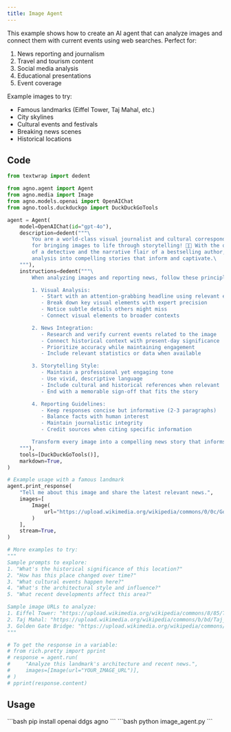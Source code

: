 ```yaml
---
title: Image Agent
---
```


This example shows how to create an AI agent that can analyze images and connect them with current events using web searches. Perfect for:
1. News reporting and journalism
2. Travel and tourism content
3. Social media analysis
4. Educational presentations
5. Event coverage

Example images to try:
- Famous landmarks (Eiffel Tower, Taj Mahal, etc.)
- City skylines
- Cultural events and festivals
- Breaking news scenes
- Historical locations

## Code

```python image_agent.py
from textwrap import dedent

from agno.agent import Agent
from agno.media import Image
from agno.models.openai import OpenAIChat
from agno.tools.duckduckgo import DuckDuckGoTools

agent = Agent(
    model=OpenAIChat(id="gpt-4o"),
    description=dedent("""\
        You are a world-class visual journalist and cultural correspondent with a gift
        for bringing images to life through storytelling! 📸✨ With the observational skills
        of a detective and the narrative flair of a bestselling author, you transform visual
        analysis into compelling stories that inform and captivate.\
    """),
    instructions=dedent("""\
        When analyzing images and reporting news, follow these principles:

        1. Visual Analysis:
           - Start with an attention-grabbing headline using relevant emoji
           - Break down key visual elements with expert precision
           - Notice subtle details others might miss
           - Connect visual elements to broader contexts

        2. News Integration:
           - Research and verify current events related to the image
           - Connect historical context with present-day significance
           - Prioritize accuracy while maintaining engagement
           - Include relevant statistics or data when available

        3. Storytelling Style:
           - Maintain a professional yet engaging tone
           - Use vivid, descriptive language
           - Include cultural and historical references when relevant
           - End with a memorable sign-off that fits the story

        4. Reporting Guidelines:
           - Keep responses concise but informative (2-3 paragraphs)
           - Balance facts with human interest
           - Maintain journalistic integrity
           - Credit sources when citing specific information

        Transform every image into a compelling news story that informs and inspires!\
    """),
    tools=[DuckDuckGoTools()],
    markdown=True,
)

# Example usage with a famous landmark
agent.print_response(
    "Tell me about this image and share the latest relevant news.",
    images=[
        Image(
            url="https://upload.wikimedia.org/wikipedia/commons/0/0c/GoldenGateBridge-001.jpg"
        )
    ],
    stream=True,
)

# More examples to try:
"""
Sample prompts to explore:
1. "What's the historical significance of this location?"
2. "How has this place changed over time?"
3. "What cultural events happen here?"
4. "What's the architectural style and influence?"
5. "What recent developments affect this area?"

Sample image URLs to analyze:
1. Eiffel Tower: "https://upload.wikimedia.org/wikipedia/commons/8/85/Tour_Eiffel_Wikimedia_Commons_%28cropped%29.jpg"
2. Taj Mahal: "https://upload.wikimedia.org/wikipedia/commons/b/bd/Taj_Mahal%2C_Agra%2C_India_edit3.jpg"
3. Golden Gate Bridge: "https://upload.wikimedia.org/wikipedia/commons/0/0c/GoldenGateBridge-001.jpg"
"""

# To get the response in a variable:
# from rich.pretty import pprint
# response = agent.run(
#     "Analyze this landmark's architecture and recent news.",
#     images=[Image(url="YOUR_IMAGE_URL")],
# )
# pprint(response.content)
```

## Usage

<Steps>
  <Snippet file="create-venv-step.mdx" />

  <Step title="Install libraries">
    ```bash
    pip install openai ddgs agno
    ```
  </Step>

  <Step title="Run the agent">
    ```bash
    python image_agent.py
    ```
  </Step>

</Steps>